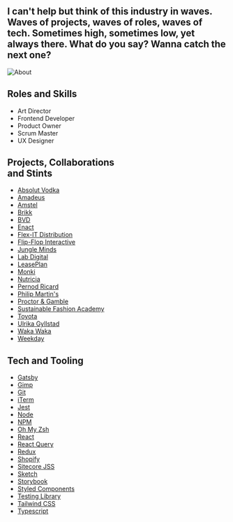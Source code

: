 <div class="flex h-screen items-center max-w-5xl mx-auto">
  <div>
    <h2 class="text-4xl mb-10">
      I can't help but think of this industry in waves. Waves of projects, waves
      of roles, waves of tech. Sometimes high, sometimes low, yet always there.
      What do you say? Wanna catch the next one?
    </h2>
    <Arrow className="animate-bounce" />
  </div>
</div>

<div class="mb-48 overflow-hidden rounded-lg">

![About](./about.jpg)

</div>

<div class="gap-4 grid grid-cols-2 mb-28">
  <h2 class="text-4xl">Roles and Skills</h2>

- Art Director
- Frontend Developer
- Product Owner
- Scrum Master
- UX Designer

</div>

<div class="gap-4 grid grid-cols-2 mb-28">
  <h2 class="text-4xl">
    Projects, Collaborations
    <br />
    and Stints
  </h2>

- [Absolut Vodka](https://www.absolut.com/)
- [Amadeus](https://www.amadeus.com/)
- [Amstel](https://www.amstel.nl/)
- [Brikk](https://brikk.se/)
- [BVD](https://bvd.se/)
- [Enact](https://www.enact.se/)
- [Flex-IT Distribution](https://flexitdistribution.com/)
- [Flip-Flop Interactive](https://www.flipflopinteractive.com/)
- [Jungle Minds](https://www.jungleminds.com/)
- [Lab Digital](https://labdigital.com/)
- [LeasePlan](https://leaseplan.com/)
- [Monki](https://www.monki.com/)
- [Nutricia](https://www.nutricia.com/)
- [Pernod Ricard](https://www.pernod-ricard.com/)
- [Philip Martin's](https://www.philipmartins.it/)
- [Proctor & Gamble](https://www.pg.co.uk/)
- [Sustainable Fashion Academy](https://www.sustainablefashionacademy.org/)
- [Toyota](https://www.toyota.com/)
- [Ulrika Gyllstad](https://gyllstad.com/)
- [Waka Waka](https://waka-waka.com/)
- [Weekday](https://www.weekday.com/)

</div>

<div class="gap-4 grid grid-cols-2 mb-28">
  <h2 class="text-4xl">Tech and Tooling</h2>

- [Gatsby](https://www.gatsbyjs.com/)
- [Gimp](https://www.gimp.org/)
- [Git](https://git-scm.com/)
- [iTerm](https://iterm2.com/)
- [Jest](https://jestjs.io/)
- [Node](https://nodejs.org/)
- [NPM](https://www.npmjs.com/)
- [Oh My Zsh](https://ohmyz.sh/)
- [React](https://reactjs.org/)
- [React Query](https://react-query.tanstack.com/)
- [Redux](https://redux.js.org/)
- [Shopify](https://www.shopify.com/)
- [Sitecore JSS](https://jss.sitecore.net/)
- [Sketch](https://www.sketch.com/)
- [Storybook](https://storybook.js.org/)
- [Styled Components](https://styled-components.com/)
- [Testing Library](https://testing-library.com/)
- [Tailwind CSS](https://tailwindcss.com/)
- [Typescript](https://www.typescriptlang.org/)

</div>
